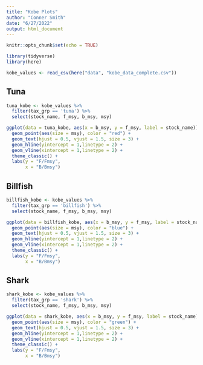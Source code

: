```yaml
---
title: "Kobe Plots"
author: "Conner Smith"
date: "6/27/2022"
output: html_document
---
```


```r
knitr::opts_chunk$set(echo = TRUE)

library(tidyverse)
library(here)

kobe_values <- read_csv(here("data", "kobe_data_complete.csv"))
```

## Tuna 

```r
tuna_kobe <- kobe_values %>% 
  filter(tax_grp == 'tuna') %>% 
  select(stock_name, f_msy, b_msy, msy)

ggplot(data = tuna_kobe, aes(x = b_msy, y = f_msy, label = stock_name)) +
  geom_point(aes(size = msy), color = "red") +
  geom_text(hjust = 0.5, vjust = 1.5, size = 3) +
  geom_hline(yintercept = 1,linetype = 2) +
  geom_vline(xintercept = 1,linetype = 2) +
  theme_classic() +
  labs(y = "F/Fmsy",
       x = "B/Bmsy")
```

## Billfish

```r
billfish_kobe <- kobe_values %>% 
  filter(tax_grp == 'billfish') %>% 
  select(stock_name, f_msy, b_msy, msy)

ggplot(data = billfish_kobe, aes(x = b_msy, y = f_msy, label = stock_name)) +
  geom_point(aes(size = msy), color = "blue") +
  geom_text(hjust = 0.5, vjust = 1.5, size = 3) +
  geom_hline(yintercept = 1,linetype = 2) +
  geom_vline(xintercept = 1,linetype = 2) +
  theme_classic() +
  labs(y = "F/Fmsy",
       x = "B/Bmsy")
```


## Shark

```r
shark_kobe <- kobe_values %>% 
  filter(tax_grp == 'shark') %>% 
  select(stock_name, f_msy, b_msy, msy)

ggplot(data = shark_kobe, aes(x = b_msy, y = f_msy, label = stock_name)) +
  geom_point(aes(size = msy), color = "green") +
  geom_text(hjust = 0.5, vjust = 1.5, size = 3) +
  geom_hline(yintercept = 1,linetype = 2) +
  geom_vline(xintercept = 1,linetype = 2) +
  theme_classic() +
  labs(y = "F/Fmsy",
       x = "B/Bmsy")
```

